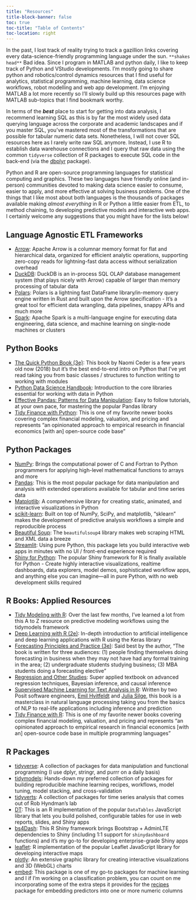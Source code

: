 ```yaml
---
title: "Resources"
title-block-banner: false
toc: true
toc-title: "Table of Contents"
toc-location: right
---
```


In the past, I lost track of reality trying to track a gazillion links covering every data-science-friendly programming language under the sun. `**shakes head**` Bad idea. Since I program in MATLAB and python daily, I like to keep track of Python and VStudio developments. I'm mostly going to share python and robotics/control dynamics resources that I find useful for analytics, statistical programming, machine learning, data science workflows, robot modelling and web app development. I'm enjoying MATLAB a lot more recently so I'll slowly build up this resources page with MATLAB sub-topics that I find bookmark worthy.

In terms of the _**best**_ place to start for getting into data analysis, I recommend learning SQL as this is by far the most widely used data querying language across the corporate and academic landscapes and if you master SQL, you've mastered most of the transformations that are possible for tabular numeric data sets. Nonetheless, I will not cover SQL resources here as I rarely write raw SQL anymore. Instead, I use R to establish data warehouse connections and I query that raw data using the common `tidyverse` collection of R packages to execute SQL code in the back-end (via the [dbplyr](https://dbplyr.tidyverse.org/) package).

Python and R are open-source programming languages for statistical computing and graphics. These two languages have friendly online (and in-person) communities devoted to making data science easier to consume, easier to apply, and more effective at solving business problems. One of the things that I like most about both languages is the thousands of packages available making *almost everything* in R or Python a little easier from ETL, to method chaining, to developing predictive models and interactive web apps. I certainly welcome any suggestions that you might have for the lists below!

## Language Agnostic ETL Frameworks

* [Arrow](https://arrow.apache.org/): Apache Arrow is a columnar memory format for flat and hierarchical data, organized for efficient analytic operations, supporting zero-copy reads for lightning-fast data access without serialization overhead
* [DuckDB](https://duckdb.org/): DuckDB is an in-process SQL OLAP database management system (that plays nicely with Arrow) capable of larger than memory processing of tabular data
* [Polars](https://www.pola.rs/): Polars is a lightning fast DataFrame library/in-memory query engine written in Rust and built upon the Arrow specification - It's a great tool for efficient data wrangling, data pipelines, snappy APIs and much more
* [Spark](https://spark.apache.org/): Apache Spark is a multi-language engine for executing data engineering, data science, and machine learning on single-node machines or clusters

## Python Books

* [The Quick Python Book (3e)](https://www.manning.com/books/the-quick-python-book-third-edition): This book by Naomi Ceder is a few years old now (2018) but it's the best end-to-end intro on Python that I've yet read taking you from basic classes / structures to function writing to working with modules
* [Python Data Science Handbook](https://jakevdp.github.io/PythonDataScienceHandbook/): Introduction to the core libraries essential for working with data in Python
* [Effective Pandas: Patterns for Data Manipulation](https://www.amazon.com/Effective-Pandas-Patterns-Manipulation-Treading/dp/B09MYXXSFM): Easy to follow tutorials, at your own pace, for mastering the popular Pandas library
* [Tidy Finance with Python](https://www.tidy-finance.org/python/): This is one of my favorite newer books covering complex financial modeling, valuation, and pricing and represents "an opinionated approach to empirical research in financial economics [with an] open-source code base"

## Python Packages

* [NumPy](https://numpy.org/): Brings the computational power of C and Fortran to Python programmers for applying high-level mathematical functions to arrays and more
* [Pandas](https://pandas.pydata.org/): This is the most popular package for data manipulation and analysis with extended operations available for tabular and time series data
* [Matplotlib](https://matplotlib.org/): A comprehensive library for creating static, animated, and interactive visualizations in Python
* [scikit-learn](https://scikit-learn.org/stable/): Built on top of NumPy, SciPy, and matplotlib, "sklearn" makes the development of predictive analysis workflows a simple and reproducible process
* [Beautiful Soup](https://www.crummy.com/software/BeautifulSoup/): The `beautifulsoup4` library makes web scraping HTML and XML data a breeze
* [Streamlit](https://streamlit.io/): Using pure Python, this package lets you build interactive web apps in minutes with no UI / front-end experience required
* [Shiny for Python](https://shiny.posit.co/py/): The popular Shiny framework for R is finally available for Python - Create highly interactive visualizations, realtime dashboards, data explorers, model demos, sophisticated workflow apps, and anything else you can imagine—all in pure Python, with no web development skills required

## R Books: Applied Resources

* [Tidy Modeling with R](https://www.tmwr.org/): Over the last few months, I've learned a lot from this A to Z resource on predictive modeling workflows using the tidymodels framework
* [Deep Learning with R (2e)](https://www.manning.com/books/deep-learning-with-r-second-edition): In-depth introduction to artificial intelligence and deep learning applications with R using the Keras library
* [Forecasting Principles and Practice (3e)](https://otexts.com/fpp3/): Said best by the author, "The book is written for three audiences: (1) people finding themselves doing forecasting in business when they may not have had any formal training in the area; (2) undergraduate students studying business; (3) MBA students doing a forecasting elective"
* [Regression and Other Studies](https://www.cambridge.org/core/books/regression-and-other-stories/DD20DD6C9057118581076E54E40C372C): Super applied textbook on advanced regression techniques, Bayesian inference, and causal inference
* [Supervised Machine Learning for Text Analysis in R](https://smltar.com/): Written by two Posit software engineers, [Emil Hvitfeldt](https://emilhvitfeldt.com/) and [Julia Silge](https://juliasilge.com/), this book is a masterclass in natural language processing taking you from the basics of NLP to real-life applications including inference and prediction
* [Tidy Finance with R](https://www.tidy-finance.org/r/): This is one of my favorite newer books covering complex financial modeling, valuation, and pricing and represents "an opinionated approach to empirical research in financial economics [with an] open-source code base in multiple programming languages"

## R Packages

* [tidyverse](https://www.tidyverse.org/): A collection of packages for data manipulation and functional programming (I use dplyr, stringr, and purrr on a daily basis)
* [tidymodels](https://www.tidymodels.org/): Hands-down my preferred collection of packages for building reproducible machine learning recipes, workflows, model tuning, model stacking, and cross-validation
* [tidyverts](https://tidyverts.org/): A collection of packages for time series analysis that comes out of Rob Hyndman's lab
* [DT](https://rstudio.github.io/DT/): This is an R implementation of the popular `DataTables` JavaScript library that lets you build polished, configurable tables for use in web reports, slides, and Shiny apps
* [bs4Dash](https://bs4dash.rinterface.com/): This R Shiny framework brings Bootstrap + AdminLTE dependencies to Shiny (including 1:1 support for `shinydashboard` functions) and it's my go-to for developing enterprise-grade Shiny apps
* [leaflet](https://rstudio.github.io/leaflet/): R implementation of the popular Leaflet JavaScript library for developing interactive maps
* [plotly](https://plotly.com/r/): An extensive graphic library for creating interactive visualizations and 3D (WebGL) charts
* [embed](https://embed.tidymodels.org/): This package is one of my go-to packages for machine learning and I if I'm working on a classification problem, you can count on me incorporating some of the extra steps it provides for the [recipes](https://recipes.tidymodels.org/) package for embedding predictors into one or more numeric columns


```{=html}
<script>
const tooltipTriggerList = document.querySelectorAll('[data-bs-toggle="tooltip"]')
const tooltipList = [...tooltipTriggerList].map(tooltipTriggerEl => new bootstrap.Tooltip(tooltipTriggerEl))
</script>
<style>
div#quarto-sidebar-glass { display: none !important; }
ul.navbar-nav.navbar-nav-scroll { -webkit-flex-direction: row !important; }
/* #quarto-sidebar { padding: 5px; }
#quarto-sidebar > * { padding: 5px; }
div.sidebar-menu-container > * { padding: 5px 5px 5px 5px; }
#quarto-margin-sidebar { padding: 40px; } */
</style>
```
